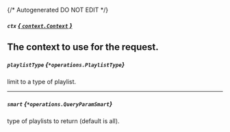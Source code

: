 {/* Autogenerated DO NOT EDIT  */}

##### `ctx` [*{ `context.Context` }*](https://pkg.go.dev/context#Context)
The context to use for the request.
---
##### `playlistType` *{`*operations.PlaylistType`}*
limit to a type of playlist.

<Collapsible openLabel={Labels.showProperties} closeLabel={Labels.hideProperties}>
  <PlaylistType />
</Collapsible>

---
##### `smart` *{`*operations.QueryParamSmart`}*
type of playlists to return (default is all).

<Collapsible openLabel={Labels.showProperties} closeLabel={Labels.hideProperties}>
  <QueryParamSmart />
</Collapsible>


